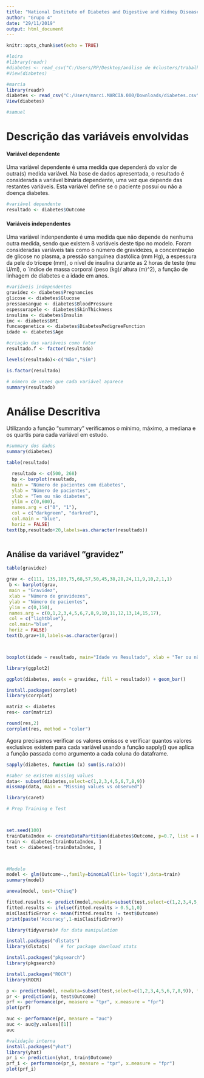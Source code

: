 ---
title: "National Institute of Diabetes and Digestive and Kidney Diseases"
author: "Grupo 4"
date: "29/11/2019"
output: html_document
---

```{r setup, include=FALSE}
knitr::opts_chunk$set(echo = TRUE)
```



```{r}

#loira
#library(readr)
#diabetes <- read_csv("C:/Users/RP/Desktop/análise de #clusters/trabalho/diabetes.csv")
#View(diabetes)

#marcia
library(readr)
diabetes <- read_csv("C:/Users/marci.MARCIA.000/Downloads/diabetes.csv")
View(diabetes)

#samuel


```


# Descrição das variáveis envolvidas 

#### **Variável dependente**

Uma variável dependente é uma medida que dependerá do valor de outra(s) medida variável. Na base de dados apresentada, o resultado é considerada a variável binária dependente, uma vez que depende das restantes variáveis. Esta variável define se o paciente possuí ou não a doença diabetes. 

```{r var dependente }
#variável dependente 
resultado <- diabetes$Outcome

```

#### **Variáveis independentes** 

Uma variável indenpendente é uma medida que não depende de nenhuma outra medida, sendo que existem 8 variáveis deste tipo no modelo. 
Foram consideradas variáveis tais como o número de gravidezes, a concentração de glicose no plasma, a pressão sanguínea diastólica (mm Hg), a espessura da pele do trícepe (mm), o nível de insulina durante as 2 horas de teste (mu U/ml), o ´índice de massa corporal (peso (kg)/ altura (m)^2), a função de linhagem de diabetes e a idade em anos. 


```{r var independente }
#variáveis independentes 
gravidez <- diabetes$Pregnancies
glicose <- diabetes$Glucose
pressaosangue <- diabetes$BloodPressure
espessurapele <- diabetes$SkinThickness
insulina <- diabetes$Insulin
imc <- diabetes$BMI
funcaogenetica <- diabetes$DiabetesPedigreeFunction
idade <- diabetes$Age
```


```{r criacao fator }
#criação das variáveis como fator 
resultado.f <- factor(resultado)

levels(resultado)<-c("Não","Sim")

is.factor(resultado)

# número de vezes que cada variável aparece 
summary(resultado)

```

# Análise Descritiva  

Utilizando a função "summary" verificamos o mínimo, máximo, a mediana e os quartis para cada variável em estudo. 

```{r summary dos dados}
#summary dos dados 
summary(diabetes)
```


```{r plot nr pacientes}
table(resultado)

  resultado <- c(500, 268)
  bp <- barplot(resultado,
  main = "Número de pacientes com diabetes",
  ylab = "Número de pacientes",
  xlab = "Tem ou não diabetes",
  ylim = c(0,600),
  names.arg = c("0", "1"),
  col = c("darkgreen", "darkred"),
  col.main = "blue",
  horiz = FALSE)
text(bp,resultado+20,labels=as.character(resultado))



```



## Análise da variável "gravidez"

```{r gravide}
table(gravidez)

grav <- c(111, 135,103,75,68,57,50,45,38,28,24,11,9,10,2,1,1)
 b <- barplot(grav,
 main = "Gravidez",
 xlab = "Número de gravidezes",
 ylab = "Número de pacientes",
 ylim = c(0,150),
 names.arg = c(0,1,2,3,4,5,6,7,8,9,10,11,12,13,14,15,17),
 col = c("lightblue"),
 col.main="blue",
 horiz = FALSE)
text(b,grav+10,labels=as.character(grav))



boxplot(idade ~ resultado, main="Idade vs Resultado", xlab = "Ter ou não ter diabetes", ylab = "Idade do paciente", col.main="blue", col=(c("darkred", "darkgreen")))

library(ggplot2)

ggplot(diabetes, aes(x = gravidez, fill = resultado)) + geom_bar()

```




```{r matriz}

install.packages(corrplot)
library(corrplot)

matriz <- diabetes
res<- cor(matriz)

round(res,2)
corrplot(res, method = "color")

```


Agora precisamos verificar os valores omissos e verificar quantos valores exclusivos existem para cada variável
usando a função sapply() que aplica a função passada como argumento a cada coluna do dataframe.

```{r tratamento dados}

sapply(diabetes, function (x) sum(is.na(x)))

#saber se existem missing values
data<- subset(diabetes,select=c(1,2,3,4,5,6,7,8,9))
missmap(data, main = "Missing values vs observed")


```



```{r modelacao}

library(caret)

# Prep Training e Test



set.seed(100)
trainDataIndex <- createDataPartition(diabetes$Outcome, p=0.7, list = F) # 70% training data
train <- diabetes[trainDataIndex, ]
test <- diabetes[-trainDataIndex, ]



#Modelo
model <- glm(Outcome~.,family=binomial(link='logit'),data=train)
summary(model)

```


```{r}

anova(model, test="Chisq")

```

```{r}

fitted.results <- predict(model,newdata=subset(test,select=c(1,2,3,4,5,6,7,8,9)),type='response')
fitted.results <- ifelse(fitted.results > 0.5,1,0)
misClasificError <- mean(fitted.results != test$Outcome)
print(paste('Accuracy',1-misClasificError))

library(tidyverse)# for data manipulation

install.packages("dlstats")
library(dlstats)    # for package download stats

install.packages("pkgsearch")
library(pkgsearch)

install.packages("ROCR")
library(ROCR)

p <- predict(model, newdata=subset(test,select=c(1,2,3,4,5,6,7,8,9)), type="response")
pr <- prediction(p, test$Outcome)
prf <- performance(pr, measure = "tpr", x.measure = "fpr")
plot(prf)

```



```{r}
auc <- performance(pr, measure = "auc")
auc <- auc@y.values[[1]]
auc

```

```{r}
#validação interna
install.packages("yhat")
library(yhat)
pr_i <- prediction(yhat, train$Outcome)
prf_i <- performance(pr_i, measure = "tpr", x.measure = "fpr")
plot(prf_i)

```
















